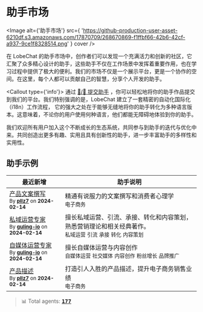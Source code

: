 
# 助手市场

<Image
  alt={'助手市场'}
  src={
    'https://github-production-user-asset-6210df.s3.amazonaws.com/17870709/268670869-f1ffbf66-42b6-42cf-a937-9ce1f8328514.png'
  }
  cover
/>

在 LobeChat 的助手市场中，创作者们可以发现一个充满活力和创新的社区，它汇聚了众多精心设计的助手，这些助手不仅在工作场景中发挥着重要作用，也在学习过程中提供了极大的便利。我们的市场不仅是一个展示平台，更是一个协作的空间。在这里，每个人都可以贡献自己的智慧，分享个人开发的助手。

<Callout type={'info'}>
  通过 [🤖/🏪 提交助手][submit-agents-link]
  ，你可以轻松地将你的助手作品提交到我们的平台。我们特别强调的是，LobeChat
  建立了一套精密的自动化国际化（i18n）工作流程，
  它的强大之处在于能够无缝地将你的助手转化为多种语言版本。这意味着，不论你的用户使用何种语言，他们都能无障碍地体验到你的助手。
</Callout>

<Callout>
  我们欢迎所有用户加入这个不断成长的生态系统，共同参与到助手的迭代与优化中来。共同创造出更多有趣、实用且具有创新性的助手，进一步丰富助手的多样性和实用性。
</Callout>

## 助手示例

| 最近新增 | 助手说明 |
| --- | --- |
| [产品文案撰写](https://chat-preview.lobehub.com/market?agent=copywriting)<br/><sup>By **[pllz7](https://github.com/pllz7)** on **2024-02-14**</sup> | 精通有说服力的文案撰写和消费者心理学<br/>`电子商务` |
| [私域运营专家](https://chat-preview.lobehub.com/market?agent=gl-syyy)<br/><sup>By **[guling-io](https://github.com/guling-io)** on **2024-02-14**</sup> | 擅长私域运营、引流、承接、转化和内容策划，熟悉营销理论和相关经典著作。<br/>`私域运营` `引流` `承接` `转化` `内容策划` |
| [自媒体运营专家](https://chat-preview.lobehub.com/market?agent=gl-zmtyy)<br/><sup>By **[guling-io](https://github.com/guling-io)** on **2024-02-14**</sup> | 擅长自媒体运营与内容创作<br/>`自媒体运营` `社交媒体` `内容创作` `粉丝增长` `品牌推广` |
| [产品描述](https://chat-preview.lobehub.com/market?agent=product-description)<br/><sup>By **[pllz7](https://github.com/pllz7)** on **2024-02-14**</sup> | 打造引人入胜的产品描述，提升电子商务销售业绩<br/>`电子商务` |

> 📊 Total agents: [<kbd>**177**</kbd> ](https://github.com/lobehub/lobe-chat-agents)

[submit-agents-link]: https://github.com/lobehub/lobe-chat-agents
[submit-agents-shield]: https://img.shields.io/badge/🤖/🏪_submit_agent-%E2%86%92-c4f042?labelColor=black&style=for-the-badge
